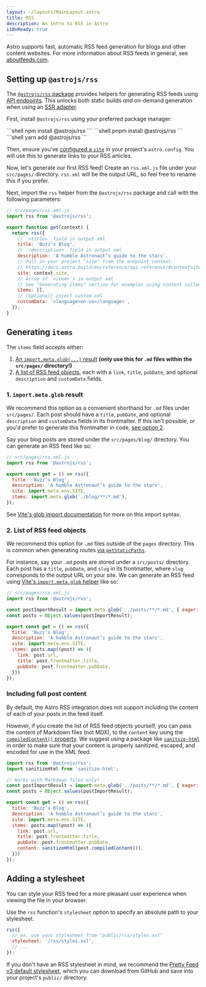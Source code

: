 ```yaml
---
layout: ~/layouts/MainLayout.astro
title: RSS
description: An intro to RSS in Astro
i18nReady: true
---
```



Astro supports fast, automatic RSS feed generation for blogs and other content websites. For more information about RSS feeds in general, see [aboutfeeds.com](https://aboutfeeds.com/).

## Setting up `@astrojs/rss`

The [`@astrojs/rss` package](https://github.com/withastro/astro/tree/main/packages/astro-rss) provides helpers for generating RSS feeds using [API endpoints](/en/core-concepts/endpoints/#static-file-endpoints). This unlocks both static builds _and_ on-demand generation when using an [SSR adapter](/en/guides/server-side-rendering/#adding-an-adapter).

First, install `@astrojs/rss` using your preferred package manager:

<PackageManagerTabs>
  <Fragment slot="npm">
  ```shell
  npm install @astrojs/rss
  ```
  </Fragment>
  <Fragment slot="pnpm">
  ```shell
  pnpm install @astrojs/rss
  ```
  </Fragment>
  <Fragment slot="yarn">
  ```shell
  yarn add @astrojs/rss
  ```
  </Fragment>
</PackageManagerTabs>

Then, ensure you've [configured a `site`](/en/reference/configuration-reference/#site) in your project's `astro.config`. You will use this to generate links to your RSS articles.

Now, let's generate our first RSS feed! Create an `rss.xml.js` file under your `src/pages/` directory. `rss.xml` will be the output URL, so feel free to rename this if you prefer.

Next, import the `rss` helper from the `@astrojs/rss` package and call with the following parameters:

```js
// src/pages/rss.xml.js
import rss from '@astrojs/rss';

export function get(context) {
  return rss({
    // `<title>` field in output xml
    title: 'Buzz’s Blog',
    // `<description>` field in output xml
    description: 'A humble Astronaut’s guide to the stars',
    // Pull in your project "site" from the endpoint context
    // https://docs.astro.build/en/reference/api-reference/#contextsite
    site: context.site,
    // Array of `<item>`s in output xml
    // See "Generating items" section for examples using content collections and glob imports
    items: [],
    // (optional) inject custom xml
    customData: `<language>en-us</language>`,
  });
}
```

## Generating `items`

The `items` field accepts either:
1. [An `import.meta.glob(...)` result](#1-importmetaglob-result) **(only use this for `.md` files within the `src/pages/` directory!)**
2. [A list of RSS feed objects](#2-list-of-rss-feed-objects), each with a `link`, `title`, `pubDate`, and optional `description` and `customData` fields.

### 1. `import.meta.glob` result

We recommend this option as a convenient shorthand for `.md` files under `src/pages/`. Each post should have a `title`, `pubDate`, and optional `description` and `customData` fields in its frontmatter. If this isn't possible, or you'd prefer to generate this frontmatter in code, [see option 2](#2-list-of-rss-feed-objects).

Say your blog posts are stored under the `src/pages/blog/` directory. You can generate an RSS feed like so:

```js
// src/pages/rss.xml.js
import rss from '@astrojs/rss';

export const get = () => rss({
  title: 'Buzz’s Blog',
  description: 'A humble Astronaut’s guide to the stars',
  site: import.meta.env.SITE,
  items: import.meta.glob('./blog/**/*.md'),
});
```

See [Vite's glob import documentation](https://vitejs.dev/guide/features.html#glob-import) for more on this import syntax.

### 2. List of RSS feed objects

We recommend this option for `.md` files outside of the `pages` directory. This is common when generating routes [via `getStaticPaths`](/en/reference/api-reference/#getstaticpaths).

For instance, say your `.md` posts are stored under a `src/posts/` directory. Each post has a `title`, `pubDate`, and `slug` in its frontmatter, where `slug` corresponds to the output URL on your site. We can generate an RSS feed using [Vite's `import.meta.glob` helper](https://vitejs.dev/guide/features.html#glob-import) like so:

```js
// src/pages/rss.xml.js
import rss from '@astrojs/rss';

const postImportResult = import.meta.glob('../posts/**/*.md', { eager: true });
const posts = Object.values(postImportResult);

export const get = () => rss({
  title: 'Buzz’s Blog',
  description: 'A humble Astronaut’s guide to the stars',
  site: import.meta.env.SITE,
  items: posts.map((post) => ({
    link: post.url,
    title: post.frontmatter.title,
    pubDate: post.frontmatter.pubDate,
  }))
});
```

### Including full post content

<Since v="1.6.14" />

By default, the Astro RSS integration does not support including the content of each of your posts in the feed itself. 

However, if you create the list of RSS feed objects yourself, you can pass the content of Markdown files (not MDX), to the `content` key using the [`compiledContent()` property](/en/guides/markdown-content/#exported-properties). We suggest using a package like [`sanitize-html`](https://www.npmjs.com/package/sanitize-html) in order to make sure that your content is properly sanitized, escaped, and encoded for use in the XML feed.

```js ins={2, 16} title={src/pages/rss.xml.js}
import rss from '@astrojs/rss';
import sanitizeHtml from 'sanitize-html';

// Works with Markdown files only!
const postImportResult = import.meta.glob('../posts/**/*.md', { eager: true }); 
const posts = Object.values(postImportResult);

export const get = () => rss({
  title: 'Buzz’s Blog',
  description: 'A humble Astronaut’s guide to the stars',
  site: import.meta.env.SITE,
  items: posts.map((post) => ({
    link: post.url,
    title: post.frontmatter.title,
    pubDate: post.frontmatter.pubDate,
    content: sanitizeHtml(post.compiledContent()),
  }))
});
```

## Adding a stylesheet

You can style your RSS feed for a more pleasant user experience when viewing the file in your browser.

Use the `rss` function's `stylesheet` option to specify an absolute path to your stylesheet.

```js
rss({
  // ex. use your stylesheet from "public/rss/styles.xsl"
  stylesheet: '/rss/styles.xsl',
  // ...
});
```

If you don't have an RSS stylesheet in mind, we recommend the [Pretty Feed v3 default stylesheet](https://github.com/genmon/aboutfeeds/blob/main/tools/pretty-feed-v3.xsl), which you can download from GitHub and save into your project's `public/` directory.
